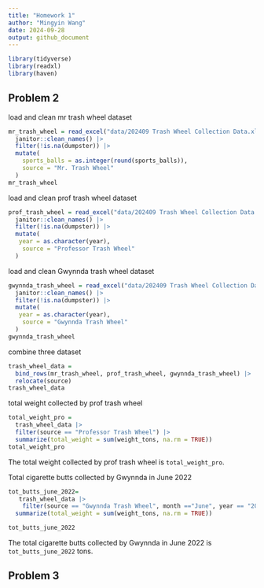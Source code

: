 ```yaml
---
title: "Homework 1"
author: "Mingyin Wang"
date: 2024-09-28
output: github_document
---
```


```r
library(tidyverse)
library(readxl)
library(haven)
```

## Problem 2
load and clean mr trash wheel dataset
```r
mr_trash_wheel = read_excel("data/202409 Trash Wheel Collection Data.xlsx", sheet = "Mr. Trash Wheel", skip = 1) |>
  janitor::clean_names() |>
  filter(!is.na(dumpster)) |>
  mutate(
    sports_balls = as.integer(round(sports_balls)), 
    source = "Mr. Trash Wheel"
  )
mr_trash_wheel
```

load and clean prof trash wheel dataset
```r
prof_trash_wheel = read_excel("data/202409 Trash Wheel Collection Data.xlsx", sheet = "Professor Trash Wheel", skip = 1) |>
  janitor::clean_names() |>
  filter(!is.na(dumpster)) |>
  mutate(
   year = as.character(year), 
    source = "Professor Trash Wheel"
  )

```


load and clean Gwynnda trash wheel dataset

```r
gwynnda_trash_wheel = read_excel("data/202409 Trash Wheel Collection Data.xlsx", sheet = "Gwynnda Trash Wheel", skip = 1) |>
  janitor::clean_names() |>
  filter(!is.na(dumpster)) |>
  mutate(
   year = as.character(year), 
    source = "Gwynnda Trash Wheel"
  )
gwynnda_trash_wheel
```

combine three dataset
```r
trash_wheel_data = 
  bind_rows(mr_trash_wheel, prof_trash_wheel, gwynnda_trash_wheel) |> 
  relocate(source)
trash_wheel_data
```

total weight collected by prof trash wheel

```r
total_weight_pro = 
  trash_wheel_data |>
  filter(source == "Professor Trash Wheel") |> 
  summarize(total_weight = sum(weight_tons, na.rm = TRUE))
total_weight_pro
```
The total weight collected by prof trash wheel is `total_weight_pro`.

Total cigarette butts collected by Gwynnda in June 2022
```r
tot_butts_june_2022=
   trash_wheel_data |> 
    filter(source == "Gwynnda Trash Wheel", month =="June", year == "2022") |> 
  summarize(total_weight = sum(weight_tons, na.rm = TRUE))

tot_butts_june_2022
```
The total cigarette butts collected by Gwynnda in June 2022 is `tot_butts_june_2022` tons. 

## Problem 3



